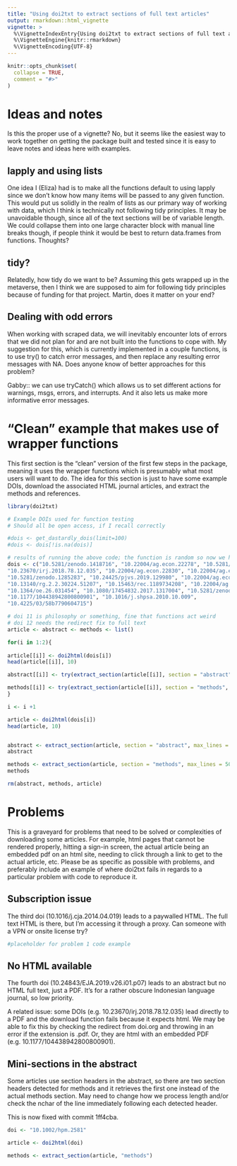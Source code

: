 ```yaml
---
title: "Using doi2txt to extract sections of full text articles"
output: rmarkdown::html_vignette
vignette: >
  %\VignetteIndexEntry{Using doi2txt to extract sections of full text articles}
  %\VignetteEngine{knitr::rmarkdown}
  %\VignetteEncoding{UTF-8}
---
```


```r
knitr::opts_chunk$set(
  collapse = TRUE,
  comment = "#>"
)
```

# Ideas and notes

Is this the proper use of a vignette? No, but it seems like the easiest way to work together on getting the package built and tested since it is easy to leave notes and ideas here with examples.

## lapply and using lists

One idea I (Eliza) had is to make all the functions default to using lapply since we don't know how many items will be passed to any given function. This would put us solidly in the realm of lists as our primary way of working with data, which I think is technically not following tidy principles. It may be unavoidable though, since all of the text sections will be of variable length. We could collapse them into one large character block with manual line breaks though, if people think it would be best to return data.frames from functions. Thoughts?

## tidy?

Relatedly, how tidy do we want to be? Assuming this gets wrapped up in the metaverse, then I think we are supposed to aim for following tidy principles because of funding for that project. Martin, does it matter on your end?

## Dealing with odd errors

When working with scraped data, we will inevitably encounter lots of errors that we did not plan for and are not built into the functions to cope with. My suggestion for this, which is currently implemented in a couple functions, is to use try() to catch error messages, and then replace any resulting error messages with NA. Does anyone know of better approaches for this problem?

Gabby:: we can use tryCatch() which allows us to set different actions for warnings, msgs, errors, and interrupts. And it also lets us make more informative error messages. 



# "Clean" example that makes use of wrapper functions

This first section is the "clean" version of the first few steps in the package, meaning it uses the wrapper functions which is presumably what most users will want to do. The idea for this section is just to have some example DOIs, download the associated HTML journal articles, and extract the methods and references.

```r
library(doi2txt)

# Example DOIs used for function testing
# Should all be open access, if I recall correctly

#dois <- get_dastardly_dois(limit=100)
#dois <- dois[!is.na(dois)]

# results of running the above code; the function is random so now we have persistent dois
dois <- c("10.5281/zenodo.1418716", "10.22004/ag.econ.22278", "10.5281/zenodo.2575479", 
"10.23670/irj.2018.78.12.035", "10.22004/ag.econ.22830", "10.22004/ag.econ.131625", 
"10.5281/zenodo.1285283", "10.24425/pjvs.2019.129980", "10.22004/ag.econ.263729", 
"10.13140/rg.2.2.30224.51207", "10.15463/rec.1189734208", "10.22004/ag.econ.159552", 
"10.1364/oe.26.031454", "10.1080/17454832.2017.1317004", "10.5281/zenodo.3548042", 
"10.1177/104438942800800901", "10.1016/j.shpsa.2010.10.009", 
"10.4225/03/58b7790604715")

# doi 11 is philosophy or something, fine that functions act weird
# doi 12 needs the redirect fix to full text
article <- abstract <- methods <- list()

for(i in 1:2){
  
article[[i]] <- doi2html(dois[i])
head(article[[i]], 10)

abstract[[i]] <- try(extract_section(article[[i]], section = "abstract", max_lines = 1, clean=TRUE, min_words = 50, forcestart = TRUE))

methods[[i]] <- try(extract_section(article[[i]], section = "methods", max_lines = 50, clean=TRUE, min_words=1, forcestart = FALSE))
}

i <- i +1

article <- doi2html(dois[i])
head(article, 10)


abstract <- extract_section(article, section = "abstract", max_lines = 1, clean=TRUE, min_words = 50, forcestart = TRUE)
abstract

methods <- extract_section(article, section = "methods", max_lines = 50, clean=TRUE, min_words=1, forcestart = FALSE)
methods

rm(abstract, methods, article)

```

# Problems

This is a graveyard for problems that need to be solved or complexities of downloading some articles. For example, html pages that cannot be rendered properly, hitting a sign-in screen, the actual article being an embedded pdf on an html site, needing to click through a link to get to the actual article, etc. Please be as specific as possible with problems, and preferably include an example of where doi2txt fails in regards to a particular problem with code to reproduce it. 

## Subscription issue

The third doi (10.1016/j.cja.2014.04.019) leads to a paywalled HTML. The full text HTML is there, but I'm accessing it through a proxy. Can someone with a VPN or onsite license try?

```r

#placeholder for problem 1 code example

```

## No HTML available

The fourth doi (10.24843/EJA.2019.v26.i01.p07) leads to an abstract but no HTML full text, just a PDF. It's for a rather obscure Indonesian language journal, so low priority.

A related issue: some DOIs (e.g. 10.23670/irj.2018.78.12.035) lead directly to a PDF and the download function fails because it expects html. We may be able to fix this by checking the redirect from doi.org and throwing in an error if the extension is .pdf. Or, they are html with an embedded PDF (e.g. 10.1177/104438942800800901).

## Mini-sections in the abstract

Some articles use section headers in the abstract, so there are two section headers detected for methods and it retrieves the first one instead of the actual methods section. May need to change how we process length and/or check the nchar of the line immediately following each detected header.

This is now fixed with commit 1ff4cba.

```r
doi <- "10.1002/hpm.2581"

article <- doi2html(doi)

methods <- extract_section(article, "methods")

```


